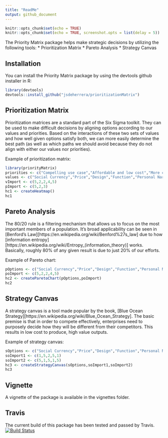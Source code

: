 ```yaml
---
title: "ReadMe"
output: github_document
---
```


```r
knitr::opts_chunk$set(echo = TRUE)
knitr::opts_chunk$set(echo = TRUE, screenshot.opts = list(delay = 5))
```

The Priority Matrix package helps make strategic decisions by utilizing the following tools:
* Prioritization Matrix
* Pareto Analysis
* Strategy Canvas

## Installation
You can install the Priority Matrix package by using the devtools github installer in R:

```r
library(devtools)
devtools::install_github("jsdeherrera/prioritizationMatrix")
```

## Prioritization Matrix
Prioritization matrices are a standard part of the Six Sigma toolkit.  They can be used to make difficult decisions by aligning options according to our values and priorities.  Based on the interactions of these two sets of values and how well given options satisfy both, we can more easily determine the best path (as well as which paths we should avoid because they do not align with either our values nor priorities).

Example of prioritization matrix:

```r
library(priorityMatrix)
priorities <- c("Compelling use case","Affordable and low cost","More convenient")
values <- c("Social Currency","Price","Design","Function","Personal Narrative")
vImport <- c(5,2,2,4,5)
pImport <- c(5,2,3)
hc1 <- createHeatmap()
hc1
```

## Pareto Analysis
The 80/20 rule is a filtering mechanism that allows us to focus on the most important members of a population.  It's broad applicability can be seen in [Benford's Law][https://en.wikipedia.org/wiki/Benford%27s_law] due to how [information entropy][https://en.wikipedia.org/wiki/Entropy_(information_theory)] works.  Basically, roughly 80% of any given result is due to just 20% of our efforts.

Example of Pareto chart:

```r
pOptions <- c("Social Currency","Price","Design","Function","Personal Narrative")
poImport <- c(5,2,2,4,5)
hc2 <- createParetoChart(pOptions,poImport)
hc2
```

## Strategy Canvas
A strategy canvas is a tool made popular by the book, [Blue Ocean Strategy][https://en.wikipedia.org/wiki/Blue_Ocean_Strategy].  The basic premise is that in order to compete effectively, enterprises need to purposely decide how they will be different from their competitors.  This results in low cost to produce, high value outputs.

Example of strategy canvas:

```r
sOptions <- c("Social Currency","Price","Design","Function","Personal Narrative")
soImport1 <- c(1,5,2,5,1)
soImport2 <- c(5,1,5,1,5)
hc3 <- createStrategyCanvas(sOptions,soImport1,soImport2)
hc3
```

## Vignette
A vignette of the package is available in the vignettes folder.

## Travis
The current build of this package has been tested and passed by Travis.
[![Build Status](https://travis-ci.org/jsdeherrera/prioritizationMatrix.svg?branch=master)](https://travis-ci.org/jsdeherrera/prioritizationMatrix)
